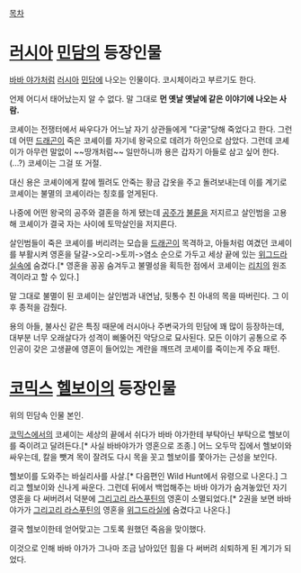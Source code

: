 [[목차]]

= [[러시아]] [[민담]]의 등장인물 =
[[바바 야가]]처럼 [[러시아]] [[민담]]에 나오는 인물이다. 코시체이라고 부르기도 한다.

언제 어디서 태어났는지 알 수 없다. 말 그대로 '''먼 옛날 옛날에 같은 이야기에 나오는 사람.'''

코셰이는 전쟁터에서 싸우다가 어느날 자기 상관들에게 "다굴"당해 죽었다고 한다. 그런데 어떤 [[드래곤]]이 죽은 코셰이를 자기네 왕국으로 데려가 하인으로 삼았다. 그런데 코셰이가 아무런 말없이 ~~땅개처럼~~ 일만하니까 용은 갑자기 아들로 삼고 싶어 한다.(...?) 코셰이는 그걸 또 거절.

대신 용은 코셰이에게 칼에 찔려도 안죽는 황금 갑옷을 주고 돌려보내는데 이를 계기로 코셰이는 불멸의 코셰이라는 칭호를 얻게된다.

나중에 어떤 왕국의 공주와 결혼을 하게 됐는데 [[공주]]가 [[불륜]]을 저지르고 살인범을 고용해 코셰이가 결국 자는 사이에 토막살인을 저지른다.

살인범들이 죽은 코셰이를 버리려는 모습을 [[드래곤]]이 목격하고, 아들처럼 여겼던 코셰이를 부활시켜 영혼을 달걀->오리->토끼->염소 순으로 가두고 세상 끝에 있는 [[위그드라실]]속에 숨겼다.[* 영혼을 꽁꽁 숨겨두고 불멸성을 획득한 점에서 코셰이는 [[리치]]의 원조격이라고 할 수 있다.]

말 그대로 불멸이 된 코셰이는 살인범과 내연남, 뒷통수 친 아내의 목을 따버린다. 그 이후 종적을 감췄다.

용의 아들, 불사신 같은 특징 때문에 러시아나 주변국가의 민담에 꽤 많이 등장하는데, 대부분 너무 오래살다가 성격이 삐뚤어진 악당으로 묘사된다. 모든 이야기 공통으로 주인공이 갖은 고생끝에 영혼이 들어있는 계란을 깨뜨려 코셰이를 죽이는게 주요 패턴.

= [[코믹스]] [[헬보이]]의 등장인물 =
위의 민담속 인물 본인.

[[코믹스]]에서의 코셰이는 세상의 끝에서 쉬다가 바바 야가한테 부탁아닌 부탁으로 헬보이를 죽이려고 달려든다.[* 사실 바바야가가 영혼으로 조종.] 어느 오두막 집에서 헬보이와 싸우는데, 칼을 뺏겨 목이 잘려도 다시 목을 꼿고 헬보이를 쫓아가는 근성을 보인다.

헬보이를 도와주는 바실리사를 사살.[* 다음편인 Wild Hunt에서 유령으로 나온다.] 그리고 헬보이와 신나게 싸운다. 그런데 뒤에서 백업해주는 바바 야가가 숨겨놓았던 자기 영혼을 다 써버려서 덕분에 [[그리고리 라스푸틴]]의 영혼이 소멸되었다.[* 2권을 보면 바바 야가가 [[그리고리 라스푸틴]]의 영혼을 [[위그드라실]]에 숨겼다고 나온다.]

결국 헬보이한테 얻어맞고는 그토록 원했던 죽음을 맞이했다.

이것으로 인해 바바 야가가 그나마 조금 남아있던 힘을 다 써버려 쇠퇴하게 된 계기가 되었다.
